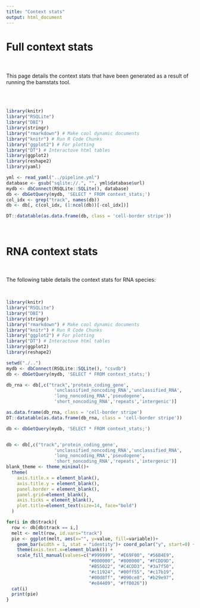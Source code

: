 ```yaml
---
title: "Context stats"
output: html_document
---
```


# **Full context stats**

<br>
<br>
This page details the context stats that have been generated as a result of running the bamstats tool.

<br>
<br>


```r


library(knitr)
library("RSQLite")
library("DBI")
library(stringr)
library("rmarkdown") # Make cool dynamic documents
library("knitr") # Run R Code Chunks
library("ggplot2") # For plotting
library("DT") # Interactove html tables
library(ggplot2)
library(reshape2)
library(yaml)

yml <- read_yaml("../pipeline.yml")
database <- gsub("sqlite://.", "", yml$database$url)
mydb <- dbConnect(RSQLite::SQLite(), database)
db <- dbGetQuery(mydb, 'SELECT * FROM context_stats;')
col_idx <- grep("track", names(db))
db <- db[, c(col_idx, (1:ncol(db))[-col_idx])]

DT::datatable(as.data.frame(db, class = 'cell-border stripe'))
```

<br>

# **RNA context stats**

<br>

The following table details the context stats for RNA species:

<br>

```r


library(knitr)
library("RSQLite")
library("DBI")
library(stringr)
library("rmarkdown") # Make cool dynamic documents
library("knitr") # Run R Code Chunks
library("ggplot2") # For plotting
library("DT") # Interactove html tables
library(ggplot2)
library(reshape2)

setwd("./..")
mydb <- dbConnect(RSQLite::SQLite(), "csvdb")
db <- dbGetQuery(mydb, 'SELECT * FROM context_stats;')

db_rna <- db[,c("track",'protein_coding_gene',
                  'unclassified_noncoding_RNA','unclassified_RNA',
                  'long_noncoding_RNA','pseudogene',
                  'short_noncoding_RNA','repeats','intergenic')]

as.data.frame(db_rna, class = 'cell-border stripe')
DT::datatable(as.data.frame(db_rna, class = 'cell-border stripe'))
```

```r

db <- dbGetQuery(mydb, 'SELECT * FROM context_stats;')


db <- db[,c("track",'protein_coding_gene',
                  'unclassified_noncoding_RNA','unclassified_RNA',
                  'long_noncoding_RNA','pseudogene',
                  'short_noncoding_RNA','repeats','intergenic')]
blank_theme <- theme_minimal()+
  theme(
    axis.title.x = element_blank(),
    axis.title.y = element_blank(),
    panel.border = element_blank(),
    panel.grid=element_blank(),
    axis.ticks = element_blank(),
    plot.title=element_text(size=14, face="bold")
  )

for(i in db$track){
  row <- db[db$track == i,]
  melt <- melt(row, id.vars="track")
  pie <- ggplot(melt, aes(x="", y=value, fill=variable))+
    geom_bar(width = 1, stat = "identity")+ coord_polar("y", start=0) +  blank_theme +
    theme(axis.text.x=element_blank()) +
    scale_fill_manual(values=c("#999999", "#E69F00", "#56B4E9",
                               "#000000", "#800000", "#FCDD9D",
                               "#B55022", "#C4CDD3", "#3a7f50",
                               "#c11924", "#00ff55", "#c17b19",
                               "#00d8ff", "#090ce8", "#b29e97",
                               "#e84409", "#ff0026"))
  cat(i)
  print(pie)
}

```
